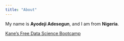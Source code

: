 ```yaml
---
title: "About"
---
```


My name is **Ayodeji Adesegun**, and I am from **Nigeria**.



[Kane's Free Data Science Bootcamp](https://bootcamp.davidkane.info)

